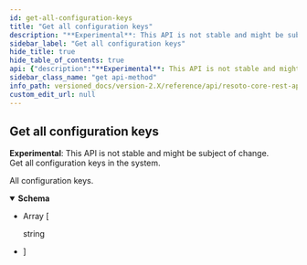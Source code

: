 ```yaml
---
id: get-all-configuration-keys
title: "Get all configuration keys"
description: "**Experimental**: This API is not stable and might be subject of change.<br/>"
sidebar_label: "Get all configuration keys"
hide_title: true
hide_table_of_contents: true
api: {"description":"**Experimental**: This API is not stable and might be subject of change.<br/>\nGet all configuration keys in the system.\n","tags":["config"],"responses":{"200":{"description":"All configuration keys.","content":{"application/json":{"schema":{"type":"array","items":{"type":"string"}}}}}},"method":"get","path":"/configs","servers":[{"url":"https://{host}:{port}","variables":{"host":{"default":"localhost"},"port":{"default":"8900"}}}],"info":{"title":"Resoto Core REST API","version":"V1"},"postman":{"name":"Get all configuration keys","description":{"content":"**Experimental**: This API is not stable and might be subject of change.<br/>\nGet all configuration keys in the system.\n","type":"text/plain"},"url":{"path":["configs"],"host":["{{baseUrl}}"],"query":[],"variable":[]},"header":[{"key":"Accept","value":"application/json"}],"method":"GET"}}
sidebar_class_name: "get api-method"
info_path: versioned_docs/version-2.X/reference/api/resoto-core-rest-api
custom_edit_url: null
---
```



## Get all configuration keys

**Experimental**: This API is not stable and might be subject of change.<br/> Get all configuration keys in the system.

<div><ApiTabs><TabItem label={"200"} value={"200"}><div>

All configuration keys.

</div><div><MimeTabs schemaType={"response"}><TabItem label={"application/json"} value={"application/json"}><SchemaTabs><TabItem label={"Schema"} value={"Schema"}><details style={{}} data-collapsed={false} open={true}><summary style={{"textAlign":"left"}}><strong>Schema</strong></summary><div style={{"textAlign":"left","marginLeft":"1rem"}}></div><ul style={{"marginLeft":"1rem"}}><li><div style={{"fontSize":"var(--ifm-code-font-size)","opacity":"0.6","marginLeft":"-.5rem","paddingBottom":".5rem"}}>Array [</div></li><div style={{"marginTop":".5rem","marginBottom":".5rem","marginLeft":"1rem"}}>

string

</div><li><div style={{"fontSize":"var(--ifm-code-font-size)","opacity":"0.6","marginLeft":"-.5rem"}}>]</div></li></ul></details></TabItem><TabItem label={"Example (from schema)"} value={"Example (from schema)"}><ResponseSamples responseExample={"[\n  \"string\"\n]"} language={"json"}></ResponseSamples></TabItem></SchemaTabs></TabItem></MimeTabs></div></TabItem></ApiTabs></div>
